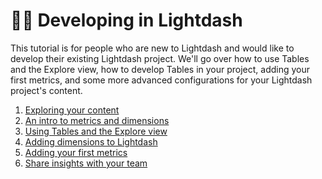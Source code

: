 # 👩‍💻 Developing in Lightdash

This tutorial is for people who are new to Lightdash and would like to develop their existing Lightdash project. We'll go over how to use Tables and the Explore view, how to develop Tables in your project, adding your first metrics, and some more advanced configurations for your Lightdash project's content.

1. [Exploring your content](/get-started/develop-in-lightdash/exploring-your-content)
2. [An intro to metrics and dimensions](/get-started/develop-in-lightdash/intro-metrics-dimensions)
3. [Using Tables and the Explore view](/get-started/develop-in-lightdash/using-explores)
4. [Adding dimensions to Lightdash](/get-started/develop-in-lightdash/how-to-create-dimensions)
5. [Adding your first metrics](/get-started/develop-in-lightdash/how-to-create-metrics)
6. [Share insights with your team](/get-started/develop-in-lightdash/sharing-insights)
